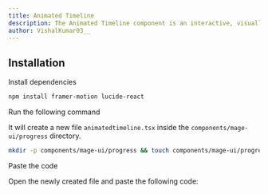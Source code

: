 ```yaml
---
title: Animated Timeline
description: The Animated Timeline component is an interactive, visually appealing timeline that responds to user interaction. Built with Framer Motion and React, this component highlights key events or milestones in a vertical timeline structure.When a user hovers over a specific timeline item, the associated circular dot and all previous dots in the sequence turn green, indicating progression. The dot size also enlarges slightly, enhancing the focus on the current event. The component offers a sleek and smooth animation experience, perfect for showcasing chronological steps, milestones, or achievements in an engaging and user-friendly manner.This component is highly customizable, allowing easy modifications to the timeline content and styling, making it suitable for diverse applications such as resumes, project timelines, or product roadmaps.
author: VishalKumar03__
---
```


<ComponentPreview name="progress-animatedtimeline--docs" />

## Installation

<Steps>
<Step>Install dependencies</Step>

```bash
npm install framer-motion lucide-react
```

<Step>Run the following command</Step>

It will create a new file `animatedtimeline.tsx` inside the `components/mage-ui/progress` directory.

```bash
mkdir -p components/mage-ui/progress && touch components/mage-ui/progress/animatedtimeline.tsx
```

<Step>Paste the code</Step>

Open the newly created file and paste the following code:

```jsx file=<rootDir>/mage-ui/progress/animatedtimeline.tsx

```

</Steps>
